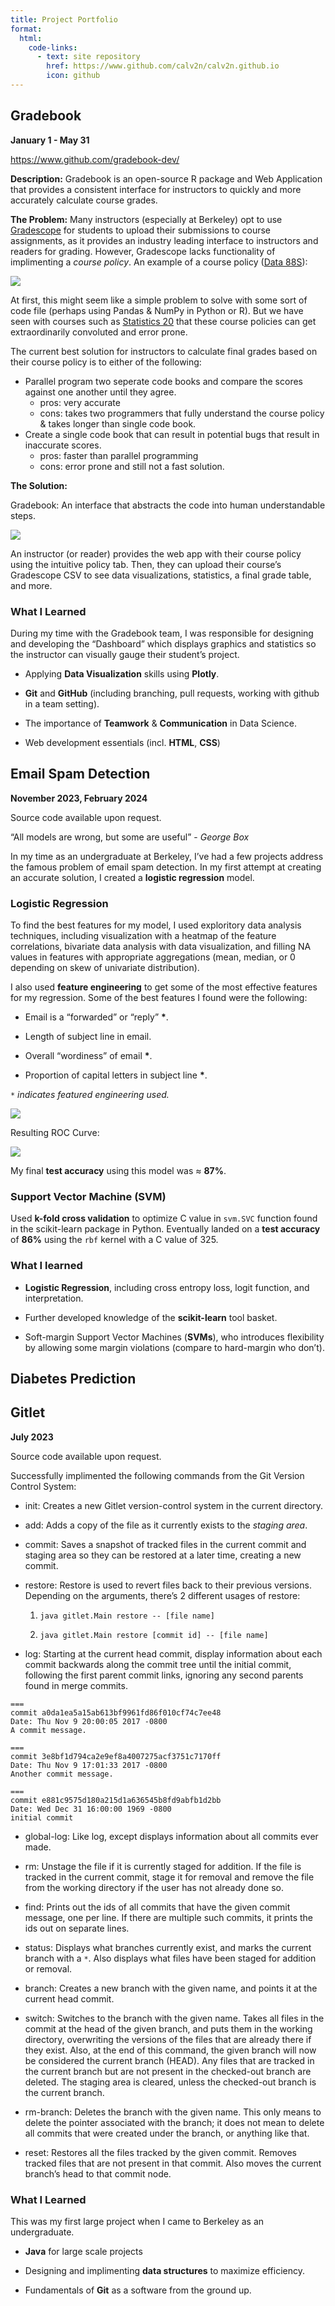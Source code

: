 ```yaml
---
title: Project Portfolio
format:
  html:
    code-links:
      - text: site repository
        href: https://www.github.com/calv2n/calv2n.github.io
        icon: github
---
```


## Gradebook

**January 1 - May 31**

[https://www.github.com/gradebook-dev/](https://www.github.com/gradebook-dev/)

**Description:** Gradebook is an open-source R package and Web Application that provides a consistent interface for instructors to quickly and more accurately calculate course grades.

**The Problem:** Many instructors (especially at Berkeley) opt to use [Gradescope](https://www.gradescope.com) for students to upload their submissions to course assignments, as it provides an industry leading interface to instructors and readers for grading. However, Gradescope lacks functionality of implimenting a *course policy*. An example of a course policy ([Data 88S](http://stat88.org/syllabus/)):

![](pages/ss-d88s.png)

At first, this might seem like a simple problem to solve with some sort of code file (perhaps using Pandas & NumPy in Python or R). But we have seen with courses such as [Statistics 20](https://www.stat20.org) that these course policies can get extraordinarily convoluted and error prone. 

The current best solution for instructors to calculate final grades based on their course policy is to either of the following:

- Parallel program two seperate code books and compare the scores against one another until they agree.
    - pros: very accurate
    - cons: takes two programmers that fully understand the course policy & takes longer than single code book.
- Create a single code book that can result in potential bugs that result in inaccurate scores.
    - pros: faster than parallel programming
    - cons: error prone and still not a fast solution.

**The Solution:** 

Gradebook: An interface that abstracts the code into human understandable steps.

![](pages/gb.png)

An instructor (or reader) provides the web app with their course policy using the intuitive policy tab. Then, they can upload their course's Gradescope CSV to see data visualizations, statistics, a final grade table, and more.

### What I Learned

During my time with the Gradebook team, I was responsible for designing and developing the "Dashboard" which displays graphics and statistics so the instructor can visually gauge their student's project.

- Applying **Data Visualization** skills using **Plotly**.

- **Git** and **GitHub** (including branching, pull requests, working with github in a team setting).

- The importance of **Teamwork** & **Communication** in Data Science.

- Web development essentials (incl. **HTML**, **CSS**)

## Email Spam Detection

**November 2023, February 2024**

Source code available upon request.

"All models are wrong, but some are useful" - *George Box*

In my time as an undergraduate at Berkeley, I've had a few projects address the famous problem of email spam detection. In my first attempt at creating an accurate solution, I created a **logistic regression** model.

### Logistic Regression

To find the best features for my model, I used exploritory data analysis techniques, including visualization with a heatmap of the feature correlations, bivariate data analysis with data visualization, and filling NA values in features with appropriate aggregations (mean, median, or 0 depending on skew of univariate distribution).

I also used **feature engineering** to get some of the most effective features for my regression. Some of the best features I found were the following:

- Email is a "forwarded" or "reply" **\***.

- Length of subject line in email.

- Overall "wordiness" of email **\***.

- Proportion of capital letters in subject line **\***.

*`*` indicates featured engineering used.*

![](spam-email-logistic-coeff-importance.png)

Resulting ROC Curve:

![](pages/roc-email-spam-logistic.png)

My final **test accuracy** using this model was $\approx$ **87%**.

### Support Vector Machine (SVM)

Used **k-fold cross validation** to optimize C value in `svm.SVC` function found in the scikit-learn package in Python. Eventually landed on a **test accuracy** of **86%** using the `rbf` kernel with a C value of 325.

### What I learned

- **Logistic Regression**, including cross entropy loss, logit function, and interpretation.

- Further developed knowledge of the **scikit-learn** tool basket.

- Soft-margin Support Vector Machines (**SVMs**), who introduces flexibility by allowing some margin violations (compare to hard-margin who don't).


## Diabetes Prediction



## Gitlet

**July 2023**

Source code available upon request.

Successfully implimented the following commands from the Git Version Control System:

- init: Creates a new Gitlet version-control system in the current directory.

- add: Adds a copy of the file as it currently exists to the *staging area*.

- commit: Saves a snapshot of tracked files in the current commit and staging area so they can be restored at a later time, creating a new commit.

- restore: Restore is used to revert files back to their previous versions. Depending on the arguments, there’s 2 different usages of restore:

    1. `java gitlet.Main restore -- [file name]`

    2. `java gitlet.Main restore [commit id] -- [file name]`

- log: Starting at the current head commit, display information about each commit backwards along the commit tree until the initial commit, following the first parent commit links, ignoring any second parents found in merge commits.

```
===
commit a0da1ea5a15ab613bf9961fd86f010cf74c7ee48
Date: Thu Nov 9 20:00:05 2017 -0800
A commit message.

===
commit 3e8bf1d794ca2e9ef8a4007275acf3751c7170ff
Date: Thu Nov 9 17:01:33 2017 -0800
Another commit message.

===
commit e881c9575d180a215d1a636545b8fd9abfb1d2bb
Date: Wed Dec 31 16:00:00 1969 -0800
initial commit
```

- global-log: Like log, except displays information about all commits ever made.

- rm: Unstage the file if it is currently staged for addition. If the file is tracked in the current commit, stage it for removal and remove the file from the working directory if the user has not already done so.

- find: Prints out the ids of all commits that have the given commit message, one per line. If there are multiple such commits, it prints the ids out on separate lines.

- status: Displays what branches currently exist, and marks the current branch with a `*`. Also displays what files have been staged for addition or removal.

- branch: Creates a new branch with the given name, and points it at the current head commit.

- switch: Switches to the branch with the given name. Takes all files in the commit at the head of the given branch, and puts them in the working directory, overwriting the versions of the files that are already there if they exist. Also, at the end of this command, the given branch will now be considered the current branch (HEAD). Any files that are tracked in the current branch but are not present in the checked-out branch are deleted. The staging area is cleared, unless the checked-out branch is the current branch.

- rm-branch: Deletes the branch with the given name. This only means to delete the pointer associated with the branch; it does not mean to delete all commits that were created under the branch, or anything like that.

- reset:  Restores all the files tracked by the given commit. Removes tracked files that are not present in that commit. Also moves the current branch’s head to that commit node.

### What I Learned

This was my first large project when I came to Berkeley as an undergraduate. 

- **Java** for large scale projects

- Designing and implimenting **data structures** to maximize efficiency.

- Fundamentals of **Git** as a software from the ground up.

